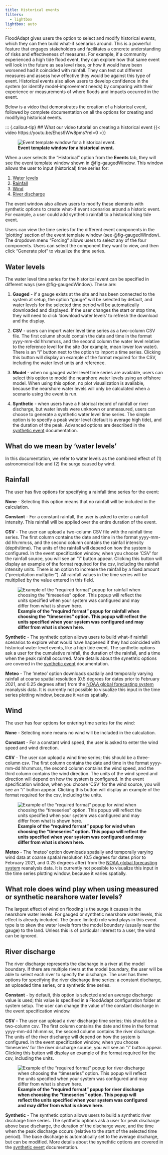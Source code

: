 ```yaml
---
title: Historical events
filters:
  - lightbox
lightbox: auto
---
```

FloodAdapt gives users the option to select and modify historical events, which they can then build what-if scenarios around. This is a powerful feature that engages stakeholders and facilitates a concrete understanding of risks and effectiveness of measures. For example, if a community experienced a high tide flood event, they can explore how that same event will look in the future as sea level rises, or how it would have been worsened had it coincided with rainfall. They can test out different measures and assess how effective they would be against this type of event. Historical events also allow users to develop confidence in the system (or identify model-improvement needs) by comparing with their experience or measurements of where floods and impacts occurred in the event.

Below is a video that demonstrates the creation of a historical event, followed by complete documentation on all the options for creating and modifying historical events.

::: {.callout-tip}
## What our video tutorial on creating a historical event
{{< video https://youtu.be/Ehqs9Ww8pms?rel=0 >}}

![**Event template window for a historical event.**](../../../_static/images/popup_gaugedEventWindow.jpg){#fig-gaugedWindow}

When a user selects the “Historical” option from the **Events** tab, they will see the event template window shown in @fig-gaugedWindow. This window allows the user to input (historical) time series for:

(1) [Water levels](#water-levels)
(2) [Rainfall](#rainfall)
(3) [Wind](#wind)
(4) [River discharge](#river-discharge)

The event window also allows users to modify these elements with synthetic options to create what-if event scenarios around a historic event. For example, a user could add synthetic rainfall to a historical king tide event.

Users can view the time series for the different event components in the 'plotting' section of the event template window (see @fig-gaugedWindow). The dropdown menu "Forcing" allows users to select any of the four components. Users can select the component they want to view, and then click "Generate plot" to visualize the time series.

## Water levels

The water level time series for the historical event can be specified in different ways (see @fig-gaugedWindow). These are:

1. **Gauged** - if a gauge exists at the site and has been connected to the system at setup, the option "gauge" will be selected by default, and water levels for the selected time period will be automatically downloaded and displayed. If the user changes the start or stop time, they will need to click 'download water levels' to refresh the download and the display.

2. **CSV** - users can import water level time series as a two-column CSV file. The first column should contain the date and time in the format yyyy-mm-dd hh:mm:ss, and the second column the water level relative to the reference level for the site (for example, mean lower low water). There is an "i" button next to the option to import a time series. Clicking this button will display an example of the format required for the CSV, including the water level units and reference.

3. **Model** - when no gauged water level time series are available, users can select this option to model the nearshore water levels using an offshore model. When using this option, no plot visualization is available, because the nearshore water levels will only be calculated when a scenario using the event is run.

4. **Synthetic** - when users have a historical record of rainfall or river discharge, but water levels were unknown or unmeasured, users can choose to generate a synthetic water level time series. The simple option is to specify a peak water level (default is average high tide), and the duration of the peak. Advanced options are described in the [synthetic event](../synthetic_events.qmd) documentation.

::: {.callout-note}
## What do we mean by 'water levels'
In this documentation, we refer to water levels as the combined effect of (1) astronomoical tide and (2) the surge caused by wind.
:::

<!--[**Example of the "required format" popup for water levels when choosing the "timeseries" option. This popup will reflect the units specified when your system was configured and may differ from what is shown here.**](../../../_static/images/events_waterLevel_TSformat.png){fig-align=left #fig-gaugedWindow_format}
-->
## Rainfall
The user has five options for specifying a rainfall time series for the event:

**None** - Selecting this option means that no rainfall will be included in the calculation.

**Constant** - For a constant rainfall, the user is asked to enter a rainfall intensity. This rainfall will be applied over the entire duration of the event.

**CSV** - The user can upload a two-column CSV file with the rainfall time series. The first column contains the date and time in the format yyyy-mm-dd hh:mm:ss, and the second column contains the rainfall intensity (depth/time). The units of the rainfall will depend on how the system is configured. In the event specification window, when you choose 'CSV' for the rainfall source, you will see an "i" button appear. Clicking this button will display an example of the format required for the csv, including the rainfall intensity units. There is an option to increase the rainfall by a fixed amount ("precipitation multiplier"). All rainfall values in the time series will be multiplied by the value entered in this field.

![**Example of the "required format" popup for rainfall when choosing the "timeseries" option. This popup will reflect the units specified when your system was configured and may differ from what is shown here.**](../../../_static/images/events_rainfall_TSformat.png){fig-align=left #fig-TS_rain}

**Synthetic** - The synthetic option allows users to build what-if rainfall scenarios to explore what would have happened if they had coincided with historical water level events, like a high tide event. The synthetic options ask a user for the cumulative rainfall, the duration of the rainfall, and a time when the peak rainfall occurred. More details about the synethtic options are covered in the [synthetic event](../synthetic_events.qmd) documentation.

**Meteo** - The 'meteo' option downloads spatially and temporally varying rainfall at coarse spatial resolution (0.5 degrees for dates prior to February 2021, and 0.25 degrees after) from the [NOAA global forecasting system](https://www.ncei.noaa.gov/products/weather-climate-models/global-forecast) reanalysis data. It is currently not possible to visualize this input in the time series plotting window, because it varies spatially.



## Wind
The user has four options for entering time series for the wind:

**None** - Selecting none means no wind will be included in the calculation.

**Constant** - For a constant wind speed, the user is asked to enter the wind speed and wind direction.

**CSV** - The user can upload a wind time series; this should be a three-column csv. The first column contains the date and time in the format yyyy-mm-dd hh:mm:ss, the second column contains the wind speed, and the third column contains the wind direction. The units of the wind speed and direction will depend on how the system is configured. In the event specification window, when you choose 'CSV' for the wind source, you will see an "i" button appear. Clicking this button will display an example of the format required for the csv, including the units.

![**Example of the "required format" popup for wind when choosing the "timeseries" option. This popup will reflect the units specified when your system was configured and may differ from what is shown here.**](../../../_static/images/events_wind_TSformat.png){fig-align=left #fig-TS_wind}

**Meteo** - The 'meteo' option downloads spatially and temporally varying wind data at coarse spatial resolution (0.5 degrees for dates prior to February 2021, and 0.25 degrees after) from the [NOAA global forecasting system](https://www.ncei.noaa.gov/products/weather-climate-models/global-forecast) reanalysis data. It is currently not possible to visualize this input in the time series plotting window, because it varies spatially.

::: {.callout-note}
## What role does wind play when using measured or synthetic nearshore water levels?
The largest effect of wind on flooding is the surge it causes in the nearshore water levels. For gauged or synthetic nearshore water levels, this effect is already included. The (more limited) role wind plays in this event type is to skew the water levels from the model boundary (usually near the gauge) to the land. Unless this is of particular interest to a user, the wind can be ignored.
:::

## River discharge
The river discharge represents the discharge in a river at the model boundary. If there are multiple rivers at the model boundary, the user will be able to select each river to specify the discharge. The user has three options for specifying the river discharge time series: a constant discharge, an uploaded time series, or a synthetic time series.

**Constant** - by default, this option is selected and an average discharge value is used; this value is specified in a FloodAdapt configuration folder at system setup. The user can change the value of the constant discharge in the event specification window.

**CSV** - The user can upload a river discharge time series; this should be a two-column csv. The first column contains the date and time in the format yyyy-mm-dd hh:mm:ss, the second column contains the river discharge. The units of the river discharge will depend on how the system is configured. In the event specification window, when you choose 'timeseries' for the river discharge source, you will see an "i" button appear. Clicking this button will display an example of the format required for the csv, including the units.

![**Example of the "required format" popup for river discharge when choosing the "timeseries" option. This popup will reflect the units specified when your system was configured and may differ from what is shown here.**](../../../_static/images/events_discharge_TSformat.png){fig-align=left #fig-TS_discharge}

**Synthetic** - The synthetic option allows users to build a synthetic river discharge time series. The synthetic options ask a user for peak discharge above base discharge, the duration of the discharge wave, and the time when the peak discharge occurs (relative to the start of the selected time period). The base discharge is automatically set to the average discharge, but can be modified. More details about the synethtic options are covered in the [synthetic event](../synthetic_events.qmd) documentation.

